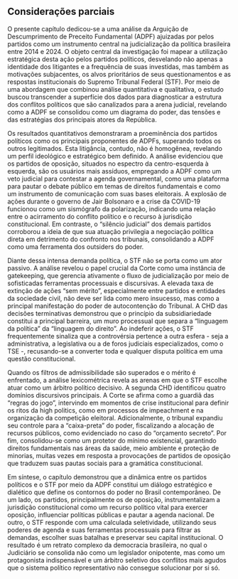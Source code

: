 ## Considerações parciais

O presente capítulo dedicou-se a uma análise da Arguição de Descumprimento de Preceito Fundamental (ADPF) ajuizadas por pelos partidos como um instrumento central na judicialização da política brasileira entre 2014 e 2024. O objeto central da investigação foi mapear a utilização estratégica desta ação pelos partidos políticos, desvelando não apenas a identidade dos litigantes e a frequência de suas investidas, mas também as motivações subjacentes, os alvos prioritários de seus questionamentos e as respostas institucionais do Supremo Tribunal Federal (STF). Por meio de uma abordagem que combinou análise quantitativa e qualitativa, o estudo buscou transcender a superfície dos dados para diagnosticar a estrutura dos conflitos políticos que são canalizados para a arena judicial, revelando como a ADPF se consolidou como um diagrama do poder, das tensões e das estratégias dos principais atores da República.

Os resultados quantitativos demonstraram a proeminência dos partidos políticos como os principais proponentes de ADPFs, superando todos os outros legitimados. Esta litigância, contudo, não é homogênea, revelando um perfil ideológico e estratégico bem definido. A análise evidenciou que os partidos de oposição, situados no espectro da centro-esquerda à esquerda, são os usuários mais assíduos, empregando a ADPF como um veto judicial para contestar a agenda governamental, como uma plataforma para pautar o debate público em temas de direitos fundamentais e como um instrumento de comunicação com suas bases eleitorais. A explosão de ações durante o governo de Jair Bolsonaro e a crise da COVID-19 funcionou como um sismógrafo da polarização, indicando uma relação entre o acirramento do conflito político e o recurso à jurisdição constitucional. Em contraste, o "silêncio judicial" dos demais partidos corroborou a ideia de que sua atuação privilegia a negociação política direta em detrimento do confronto nos tribunais, consolidando a ADPF como uma ferramenta dos outsiders do poder.

Diante dessa intensa demanda política, o STF não se porta como um ator passivo. A análise revelou o papel crucial da Corte como uma instância de gatekeeping, que gerencia ativamente o fluxo de judicialização por meio de sofisticadas ferramentas processuais e discursivas. A elevada taxa de extinção de ações "sem mérito", especialmente entre partidos e entidades da sociedade civil, não deve ser lida como mero insucesso, mas como a principal manifestação do poder de autocontenção do Tribunal. A CHD das decisões terminativas demonstrou que o princípio da subsidiariedade constitui a principal barreira, um muro processual que separa a "linguagem da política" da "linguagem do direito". Ao indeferir ações, o STF frequentemente sinaliza que a controvérsia pertence a outra esfera - seja a administrativa, a legislativa ou a de foros judiciais especializados, como o TSE -, recusando-se a converter toda e qualquer disputa política em uma questão constitucional.

Quando os filtros de admissibilidade são superados e o mérito é enfrentado, a análise lexicométrica revela as arenas em que o STF escolhe atuar como um árbitro político decisivo. A segunda CHD identificou quatro domínios discursivos principais. A Corte se afirma como a guardiã das "regras do jogo", intervindo em momentos de crise institucional para definir os ritos da high politics, como em processos de impeachment e na organização da competição eleitoral. Adicionalmente, o tribunal expandiu seu controle para a "caixa-preta" do poder, fiscalizando a alocação de recursos públicos, como evidenciado no caso do "orçamento secreto". Por fim, consolidou-se como um protetor do mínimo existencial, garantindo direitos fundamentais nas áreas da saúde, meio ambiente e proteção de minorias, muitas vezes em resposta a provocações de partidos de oposição que traduzem suas pautas sociais para a gramática constitucional.

Em síntese, o capítulo demonstrou que a dinâmica entre os partidos políticos e o STF por meio da ADPF constitui um diálogo estratégico e dialético que define os contornos do poder no Brasil contemporâneo. De um lado, os partidos, principalmente os de oposição, instrumentalizam a jurisdição constitucional como um recurso político vital para exercer oposição, influenciar políticas públicas e pautar a agenda nacional. De outro, o STF responde com uma calculada seletividade, utilizando seus poderes de agenda e suas ferramentas processuais para filtrar as demandas, escolher suas batalhas e preservar seu capital institucional. O resultado é um retrato complexo da democracia brasileira, no qual o Judiciário se consolida não como um legislador onipotente, mas como um protagonista indispensável e um árbitro seletivo dos conflitos mais agudos que o sistema político representativo não consegue solucionar por si só.
